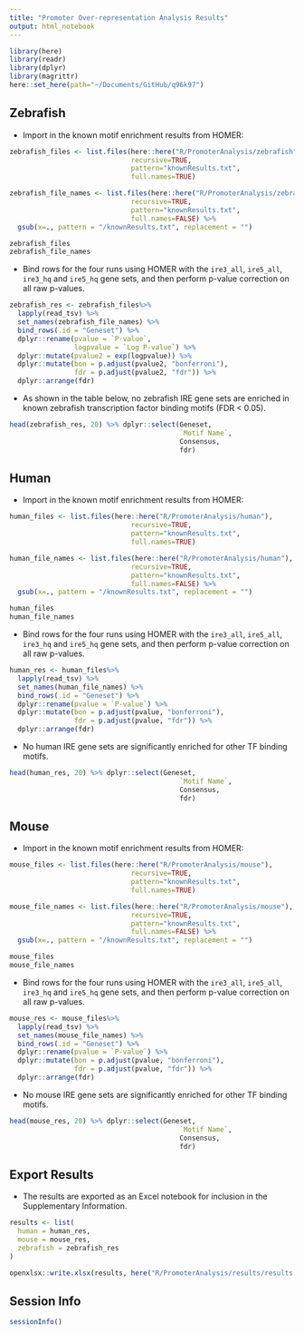 ```yaml
---
title: "Promoter Over-representation Analysis Results"
output: html_notebook
---
```


```r
library(here)
library(readr)
library(dplyr)
library(magrittr)
here::set_here(path="~/Documents/GitHub/q96k97")
```


## Zebrafish

- Import in the known motif enrichment results from HOMER:

```r
zebrafish_files <- list.files(here::here("R/PromoterAnalysis/zebrafish"), 
                              recursive=TRUE, 
                              pattern="knownResults.txt", 
                              full.names=TRUE)

zebrafish_file_names <- list.files(here::here("R/PromoterAnalysis/zebrafish"), 
                              recursive=TRUE, 
                              pattern="knownResults.txt", 
                              full.names=FALSE) %>%
  gsub(x=., pattern = "/knownResults.txt", replacement = "")

zebrafish_files
zebrafish_file_names
```

- Bind rows for the four runs using HOMER with the `ire3_all`, `ire5_all`, 
`ire3_hq` and `ire5_hq` gene sets, and then perform p-value correction on 
all raw p-values. 

```r
zebrafish_res <- zebrafish_files%>%
  lapply(read_tsv) %>%
  set_names(zebrafish_file_names) %>% 
  bind_rows(.id = "Geneset") %>% 
  dplyr::rename(pvalue = `P-value`,
                logpvalue = `Log P-value`) %>%
  dplyr::mutate(pvalue2 = exp(logpvalue)) %>%
  dplyr::mutate(bon = p.adjust(pvalue2, "bonferroni"),
                fdr = p.adjust(pvalue2, "fdr")) %>%
  dplyr::arrange(fdr)
```

- As shown in the table below, no zebrafish IRE gene sets are enriched in 
known zebrafish transcription factor binding motifs (FDR < 0.05). 

```r
head(zebrafish_res, 20) %>% dplyr::select(Geneset, 
                                          `Motif Name`, 
                                          Consensus,
                                          fdr)
```


## Human

- Import in the known motif enrichment results from HOMER:

```r
human_files <- list.files(here::here("R/PromoterAnalysis/human"), 
                              recursive=TRUE, 
                              pattern="knownResults.txt", 
                              full.names=TRUE)

human_file_names <- list.files(here::here("R/PromoterAnalysis/human"), 
                              recursive=TRUE, 
                              pattern="knownResults.txt", 
                              full.names=FALSE) %>%
  gsub(x=., pattern = "/knownResults.txt", replacement = "")

human_files
human_file_names
```

- Bind rows for the four runs using HOMER with the `ire3_all`, `ire5_all`, 
`ire3_hq` and `ire5_hq` gene sets, and then perform p-value correction on 
all raw p-values. 

```r
human_res <- human_files%>%
  lapply(read_tsv) %>%
  set_names(human_file_names) %>% 
  bind_rows(.id = "Geneset") %>% 
  dplyr::rename(pvalue = `P-value`) %>%
  dplyr::mutate(bon = p.adjust(pvalue, "bonferroni"),
                fdr = p.adjust(pvalue, "fdr")) %>%
  dplyr::arrange(fdr)
```

- No human IRE gene sets are significantly enriched for other TF 
binding motifs. 

```r
head(human_res, 20) %>% dplyr::select(Geneset, 
                                          `Motif Name`, 
                                          Consensus,
                                          fdr)
```



## Mouse

- Import in the known motif enrichment results from HOMER:

```r
mouse_files <- list.files(here::here("R/PromoterAnalysis/mouse"), 
                              recursive=TRUE, 
                              pattern="knownResults.txt", 
                              full.names=TRUE)

mouse_file_names <- list.files(here::here("R/PromoterAnalysis/mouse"), 
                              recursive=TRUE, 
                              pattern="knownResults.txt", 
                              full.names=FALSE) %>%
  gsub(x=., pattern = "/knownResults.txt", replacement = "")

mouse_files
mouse_file_names
```

- Bind rows for the four runs using HOMER with the `ire3_all`, `ire5_all`, 
`ire3_hq` and `ire5_hq` gene sets, and then perform p-value correction on 
all raw p-values. 

```r
mouse_res <- mouse_files%>%
  lapply(read_tsv) %>%
  set_names(mouse_file_names) %>% 
  bind_rows(.id = "Geneset") %>% 
  dplyr::rename(pvalue = `P-value`) %>%
  dplyr::mutate(bon = p.adjust(pvalue, "bonferroni"),
                fdr = p.adjust(pvalue, "fdr")) %>%
  dplyr::arrange(fdr)
```

- No mouse IRE gene sets are significantly enriched for other TF 
binding motifs. 

```r
head(mouse_res, 20) %>% dplyr::select(Geneset, 
                                          `Motif Name`, 
                                          Consensus,
                                          fdr)
```

## Export Results

- The results are exported as an Excel notebook for inclusion in the 
Supplementary Information. 

```r
results <- list(
  human = human_res,
  mouse = mouse_res,
  zebrafish = zebrafish_res
)

openxlsx::write.xlsx(results, here("R/PromoterAnalysis/results/results.xlsx"))
```


## Session Info

```r
sessionInfo()
```

